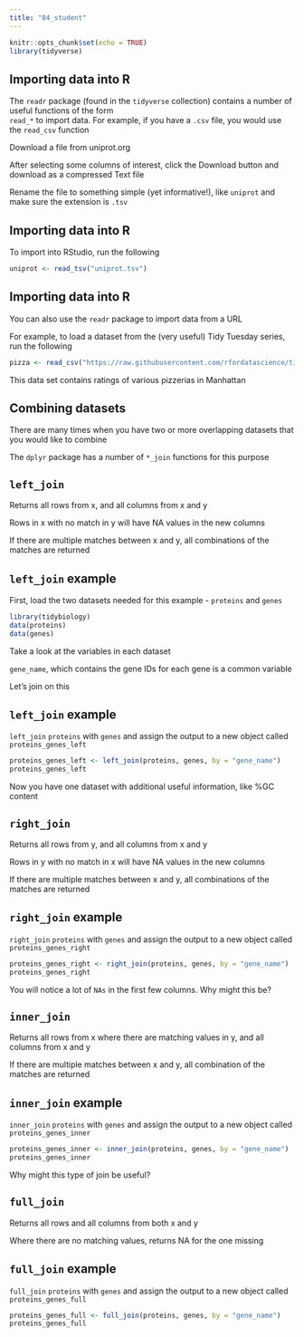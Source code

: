 ```yaml
---
title: "04_student"
---
```


```r
knitr::opts_chunk$set(echo = TRUE)
library(tidyverse)
```

## Importing data into R 

The `readr` package (found in the `tidyverse` collection) contains a number of useful functions of the form  
`read_*` to import data. For example, if you have a `.csv` file, you would use the `read_csv` function

Download a file from uniprot.org

After selecting some columns of interest, click the Download button and download as a compressed Text file

Rename the file to something simple (yet informative!), like `uniprot` and make sure the extension is `.tsv`

## Importing data into R 

To import into RStudio, run the following

```r
uniprot <- read_tsv("uniprot.tsv")
```

## Importing data into R 

You can also use the `readr` package to import data from a URL

For example, to load a dataset from the (very useful) Tidy Tuesday series, run the following

```r
pizza <- read_csv("https://raw.githubusercontent.com/rfordatascience/tidytuesday/master/data/2019/2019-10-01/pizza_jared.csv")
```

This data set contains ratings of various pizzerias in Manhattan

## Combining datasets 

There are many times when you have two or more overlapping datasets that you would like to combine

The `dplyr` package has a number of `*_join` functions for this purpose

## `left_join` 

Returns all rows from x, and all columns from x and y

Rows in x with no match in y will have NA values in the new columns

If there are multiple matches between x and y, all combinations of the matches are returned

## `left_join` example 

First, load the two datasets needed for this example - `proteins` and `genes`

```r
library(tidybiology)
data(proteins)
data(genes)
```

Take a look at the variables in each dataset

`gene_name`, which contains the gene IDs for each gene is a common variable

Let's join on this

## `left_join` example 

`left_join` `proteins` with `genes` and assign the output to a new object called `proteins_genes_left`

```r
proteins_genes_left <- left_join(proteins, genes, by = "gene_name")
proteins_genes_left 
```

Now you have one dataset with additional useful information, like %GC content

## `right_join` 

Returns all rows from y, and all columns from x and y

Rows in y with no match in x will have NA values in the new columns

If there are multiple matches between x and y, all combinations of the matches are returned

## `right_join` example 

`right_join` `proteins` with `genes` and assign the output to a new object called `proteins_genes_right`

```r
proteins_genes_right <- right_join(proteins, genes, by = "gene_name")
proteins_genes_right 
```

You will notice a lot of `NAs` in the first few columns. Why might this be?

## `inner_join` 

Returns all rows from x where there are matching values in y, and all columns from x and y

If there are multiple matches between x and y, all combination of the matches are returned

## `inner_join` example 

`inner_join` `proteins` with `genes` and assign the output to a new object called `proteins_genes_inner`

```r
proteins_genes_inner <- inner_join(proteins, genes, by = "gene_name")
proteins_genes_inner 
```

Why might this type of join be useful?

## `full_join` 

Returns all rows and all columns from both x and y

Where there are no matching values, returns NA for the one missing

## `full_join` example 

`full_join` `proteins` with `genes` and assign the output to a new object called `proteins_genes_full`

```r
proteins_genes_full <- full_join(proteins, genes, by = "gene_name")
proteins_genes_full 
```



